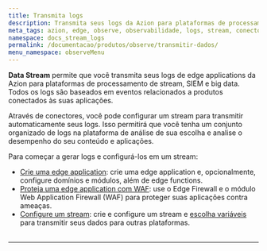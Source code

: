 ```yaml
---
title: Transmita logs
description: Transmita seus logs da Azion para plataformas de processamento de stream, SIEM e big data.
meta_tags: azion, edge, observe, observabilidade, logs, stream, conectores, siem
namespace: docs_stream_logs
permalink: /documentacao/produtos/observe/transmitir-dados/
menu_namespace: observeMenu
---
```



**Data Stream** permite que você transmita seus logs de edge applications da Azion para plataformas de processamento de stream, SIEM e big data. Todos os logs são baseados em eventos relacionados a produtos conectados às suas aplicações.

Através de conectores, você pode configurar um stream para transmitir automaticamente seus logs. Isso permitirá que você tenha um conjunto organizado de logs na plataforma de análise de sua escolha e analise o desempenho do seu conteúdo e aplicações.

<LinkButton link="/pt-br/documentacao/produtos/observe/data-stream/" label="go to Data Stream reference" outlined target="_blank" />

Para começar a gerar logs e configurá-los em um stream:

- [Crie uma edge application](/pt-br/documentacao/produtos/guias/build/criar-uma-aplicacao/): crie uma edge application e, opcionalmente, configure domínios e módulos, além de edge functions.
- [Proteja uma edge application com WAF](/pt-br/documentacao/produtos/secure/proteja-aplicacao/): use o Edge Firewall e o módulo Web Application Firewall (WAF) para proteger suas aplicações contra ameaças.
- [Configure um stream](/en/documentation/products/guides/use-data-stream/): crie e configure um stream e [escolha variáveis](/en/documentation/products/guides/observe/data-stream-select-variables/) para transmitir seus dados para outras plataformas.
<br /><br />
---

